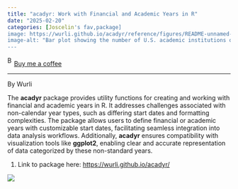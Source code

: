 ```yaml
---
title: "acadyr: Work with Financial and Academic Years in R"
date: "2025-02-20"
categories: [Joscelin's fav,package]
image: https://wurli.github.io/acadyr/reference/figures/README-unnamed-chunk-3-1.png
image-alt: "Bar plot showing the number of U.S. academic institutions on different calendars by state, with states on the x-axis and institution counts on the y-axis, using color to distinguish calendar types."
---
```


<link href="https://fonts.googleapis.com/css?family=Cookie" rel="stylesheet"><a class="bmc-button" target="_blank" href="https://www.buymeacoffee.com/JoscelinRocha">![Buy me a coffee](https://cdn.buymeacoffee.com/buttons/bmc-new-btn-logo.svg){alt="Buy me a coffee" width="15" height="21"}Buy me a coffee</a>

------------------------------------------------------------------------

By Wurli

The **acadyr** package provides utility functions for creating and working with financial and academic years in R. It addresses challenges associated with non-calendar year types, such as differing start dates and formatting complexities. The package allows users to define financial or academic years with customizable start dates, facilitating seamless integration into data analysis workflows. Additionally, **acadyr** ensures compatibility with visualization tools like **ggplot2**, enabling clear and accurate representation of data categorized by these non-standard years.

1.  Link to package here: <https://wurli.github.io/acadyr/>

![](https://wurli.github.io/acadyr/reference/figures/README-unnamed-chunk-3-1.png)
